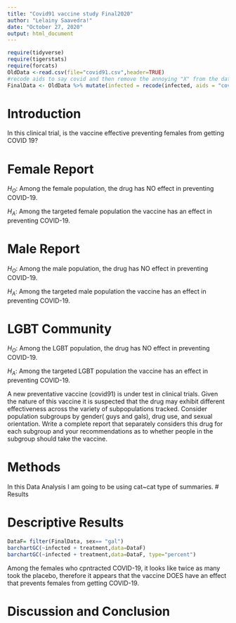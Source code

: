 ```yaml
---
title: "Covid91 vaccine study Final2020"
author: "Lelainy Saavedra!"
date: "October 27, 2020"
output: html_document
---
```


```r
require(tidyverse)
require(tigerstats)
require(forcats)
OldData <-read.csv(file="covid91.csv",header=TRUE)
#recode aids to say covid and then remove the annoying "X" from the dataframe
FinalData <- OldData %>% mutate(infected = recode(infected, aids = "covid", none = "OK" )) %>% select(-one_of("X"))
```

# Introduction

<!--In this section you explain what you are trying to show.  Where did the data come from?  What is the research or other question you are trying to answer?.  If you skimp in this section expect to be marked down in your grade. Paint a picture of the project a couple of paragraphs is expected!-->
In this clinical trial, is the vaccine effective preventing females from getting COVID 19?  

# Female Report

$H_O$: Among the female population, the drug has NO effect in preventing COVID-19.  

$H_A$: Among the targeted female population the vaccine has an effect in preventing COVID-19.  

# Male Report   
$H_O$: Among the male population, the drug has NO effect in preventing COVID-19.  

$H_A$: Among the targeted male population the vaccine has an effect in preventing COVID-19.   

# LGBT Community  
$H_O$: Among the LGBT population, the drug has NO effect in preventing COVID-19.  

$H_A$: Among the targeted LGBT population the vaccine has an effect in preventing COVID-19. 


A new  preventative vaccine (covid91) is under test in clinical trials. Given the nature of this vaccine it is suspected that the drug may exhibit different effectiveness across the variety of subpopulations tracked. Consider population subgroups by gender( guys and gals), drug use, and sexual orientation. Write a complete report that separately considers this drug for each subgroup and your recommendations as to whether people in the subgroup should take the vaccine.

# Methods

<!--Decide on your methods:  use "variable analysis" or other appropriate descriptors.  Make sure to choose at least one graphical method and at least one numerical method. Discuss what data manipulations may be needed for example subsetting or other binning procedures and what sort of graphical displays and inferential tools will be used!-->
In this Data Analysis I am going to be using cat~cat type of summaries.
# Results

<!--Divide this section into two sub-sections:  One for your descriptive  results and one for your inferential results.!-->
# Descriptive Results 

```r
DataF= filter(FinalData, sex== "gal")
barchartGC(~infected + treatment,data=DataF)
barchartGC(~infected + treatment,data=DataF, type="percent")

```

Among the females who cpntracted COVID-19, it looks like twice as many took the placebo, therefore it appears that the vaccine DOES have an effect that prevents females from getting COVID-19.  


# Discussion and Conclusion

<!--Discussion and conclusion here.  If you found a relationship be sure to consider whether the relationship occurs because one of the variavbles causes the other, or whether they perhasps are related for some other reason.  Watch the chapter 6 videos from the GeorgeTown videos collection.!-->
